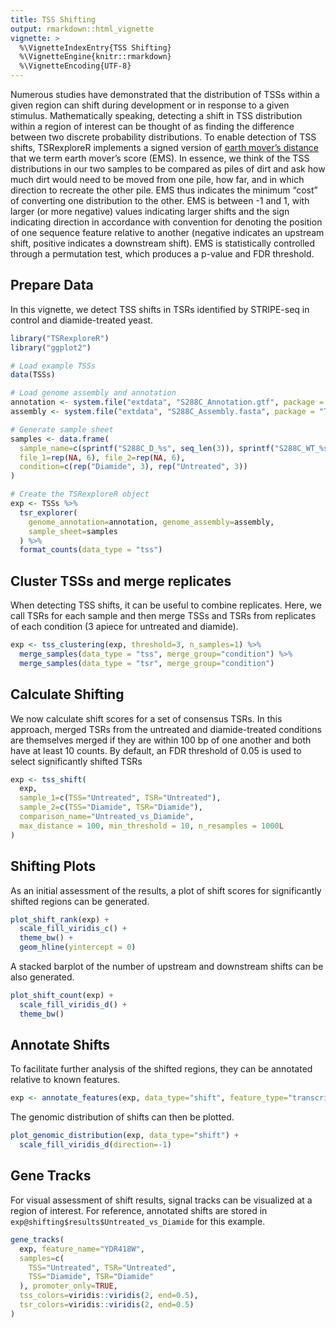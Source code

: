 ```yaml
---
title: TSS Shifting
output: rmarkdown::html_vignette
vignette: >
  %\VignetteIndexEntry{TSS Shifting}
  %\VignetteEngine{knitr::rmarkdown}
  %\VignetteEncoding{UTF-8}
---
```


Numerous studies have demonstrated that the distribution of TSSs within a given region can shift during development or
in response to a given stimulus. Mathematically speaking, detecting a shift in TSS distribution within a region of
interest can be thought of as finding the difference between two discrete probability distributions. To enable detection
of TSS shifts, TSRexploreR implements a signed version of [earth mover's distance](https://en.wikipedia.org/wiki/Earth_mover%27s_distance) that we term earth mover's score (EMS). In essence, we
think of the TSS distributions in our two samples to be compared as piles of dirt and ask how much dirt would need to be
moved from one pile, how far, and in which direction to recreate the other pile. EMS thus indicates the minimum "cost" of
converting one distribution to the other. EMS is between -1 and 1, with larger (or more negative) values indicating larger
shifts and the sign indicating direction in accordance with convention for denoting the position of one sequence feature
relative to another (negative indicates an upstream shift, positive indicates a downstream shift). EMS is statistically
controlled through a permutation test, which produces a p-value and FDR threshold.

## Prepare Data

In this vignette, we detect TSS shifts in TSRs identified by STRIPE-seq in control and diamide-treated yeast. 

```r
library("TSRexploreR")
library("ggplot2")

# Load example TSSs
data(TSSs)

# Load genome assembly and annotation
annotation <- system.file("extdata", "S288C_Annotation.gtf", package = "TSRexploreR")
assembly <- system.file("extdata", "S288C_Assembly.fasta", package = "TSRexploreR")

# Generate sample sheet
samples <- data.frame(
  sample_name=c(sprintf("S288C_D_%s", seq_len(3)), sprintf("S288C_WT_%s", seq_len(3))),
  file_1=rep(NA, 6), file_2=rep(NA, 6),
  condition=c(rep("Diamide", 3), rep("Untreated", 3))
)

# Create the TSRexploreR object
exp <- TSSs %>%
  tsr_explorer(
    genome_annotation=annotation, genome_assembly=assembly,
    sample_sheet=samples
  ) %>%
  format_counts(data_type = "tss")
```

## Cluster TSSs and merge replicates

When detecting TSS shifts, it can be useful to combine replicates. Here, we call TSRs for each sample and then
merge TSSs and TSRs from replicates of each condition (3 apiece for untreated and diamide).

```r
exp <- tss_clustering(exp, threshold=3, n_samples=1) %>%  
  merge_samples(data_type = "tss", merge_group="condition") %>%
  merge_samples(data_type = "tsr", merge_group="condition")
```

## Calculate Shifting

We now calculate shift scores for a set of consensus TSRs. In this approach, merged TSRs from the untreated and
diamide-treated conditions are themselves merged if they are within 100 bp of one another and both have at least
10 counts. By default, an FDR threshold of 0.05 is used to select significantly shifted TSRs

```r
exp <- tss_shift(
  exp,
  sample_1=c(TSS="Untreated", TSR="Untreated"),
  sample_2=c(TSS="Diamide", TSR="Diamide"),
  comparison_name="Untreated_vs_Diamide",
  max_distance = 100, min_threshold = 10, n_resamples = 1000L
)
```

## Shifting Plots

As an initial assessment of the results, a plot of shift scores for significantly shifted regions can be generated.

```r
plot_shift_rank(exp) +
  scale_fill_viridis_c() +
  theme_bw() +
  geom_hline(yintercept = 0)
```

A stacked barplot of the number of upstream and downstream shifts can be also generated.

```r
plot_shift_count(exp) +
  scale_fill_viridis_d() +
  theme_bw()
```

## Annotate Shifts

To facilitate further analysis of the shifted regions, they can be annotated relative to known features.

```r
exp <- annotate_features(exp, data_type="shift", feature_type="transcript")
```

The genomic distribution of shifts can then be plotted.

```r
plot_genomic_distribution(exp, data_type="shift") +
  scale_fill_viridis_d(direction=-1)
```

## Gene Tracks

For visual assessment of shift results, signal tracks can be visualized at a region of interest. For reference,
annotated shifts are stored in `exp@shifting$results$Untreated_vs_Diamide` for this example.

```r
gene_tracks(
  exp, feature_name="YDR418W",
  samples=c(
    TSS="Untreated", TSR="Untreated",
    TSS="Diamide", TSR="Diamide"
  ), promoter_only=TRUE,
  tss_colors=viridis::viridis(2, end=0.5),
  tsr_colors=viridis::viridis(2, end=0.5)
)
```
